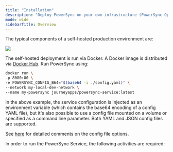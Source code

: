 ```yaml
---
title: "Installation"
description: "Deploy PowerSync on your own infrastructure (PowerSync Open Edition or PowerSync Enterprise Self-Hosted Edition)."
mode: wide
sidebarTitle: Overview
---
```


The typical components of a self-hosted production environment are:
<Frame caption="Self-hosted PowerSync architecture">
  <img src="/images/powersync-architecture-diagram-self-host (1).png"/>
</Frame>

The self-hosted deployment is run via Docker. A Docker image is distributed via [Docker Hub](https://hub.docker.com/r/journeyapps/powersync-service). Run PowerSync using:

```bash
docker run \
-p 8080:80 \
-e POWERSYNC_CONFIG_B64="$(base64 -i ./config.yaml)" \
--network my-local-dev-network \
--name my-powersync journeyapps/powersync-service:latest
```

In the above example, the service configuration is injected as an environment variable (which contains the base64 encoding of a config YAML file), but it's also possible to use a config file mounted on a volume or specified as a command line parameter. Both YAML and JSON config files are supported.

See [here](https://github.com/powersync-ja/self-host-demo/blob/main/config/powersync.yaml) for detailed comments on the config file options.

In order to run the PowerSync Service, the following activities are required:

<CardGroup>
 <Card title="Configure source database" icon="database" href="/usage/installation/database-setup"horizontal />
<Card title="Configure PowerSync Service" icon="gears" href="/self-hosting/installation/powersync-service-setup"horizontal />
<Card title="Configure MongoDB" icon="database" href="/self-hosting/installation/powersync-service-setup#configure-mongodb" horizontal/>
<Card title="Connect PowerSync to database" icon="plug" href="/self-hosting/installation/powersync-service-setup#database-connection" horizontal/>
<Card title="Define sync rules" icon="list-check" href="/self-hosting/installation/powersync-service-setup#sync-rules" horizontal/>
<Card title="Import PowerSync client SDK" icon="file-import" href="/usage/installation/client-side-setup"horizontal />
<Card title="Set up app backend" icon="server" href="/usage/installation/app-backend-setup"horizontal />
</CardGroup>
